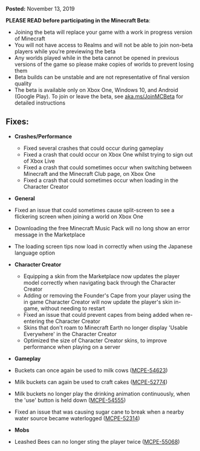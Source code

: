 **Posted:** November 13, 2019

**PLEASE READ before participating in the Minecraft Beta**:

-   Joining the beta will replace your game with a work in progress version of Minecraft
-   You will not have access to Realms and will not be able to join non-beta players while you're previewing the beta
-   Any worlds played while in the beta cannot be opened in previous versions of the game so please make copies of worlds to prevent losing them
-   Beta builds can be unstable and are not representative of final version quality
-   The beta is available only on Xbox One, Windows 10, and Android (Google Play). To join or leave the beta, see [aka.ms/JoinMCBeta](https://aka.ms/JoinMCBeta) for detailed instructions 

## **Fixes:**

-   **Crashes/Performance**
    -   Fixed several crashes that could occur during gameplay 
    -   Fixed a crash that could occur on Xbox One whilst trying to sign out of Xbox Live 
    -   Fixed a crash that could sometimes occur when switching between Minecraft and the Minecraft Club page, on Xbox One 
    -   Fixed a crash that could sometimes occur when loading in the Character Creator  

-   **General**

-   Fixed an issue that could sometimes cause split-screen to see a flickering screen when joining a world on Xbox One 
-   Downloading the free Minecraft Music Pack will no long show an error message in the Marketplace
-   The loading screen tips now load in correctly when using the Japanese language option  

-   **Character Creator**
    -   Equipping a skin from the Marketplace now updates the player model correctly when navigating back through the Character Creator 
    -   Adding or removing the Founder's Cape from your player using the in game Character Creator will now update the player's skin in-game, without needing to restart
    -   Fixed an issue that could prevent capes from being added when re-entering the Character Creator 
    -   Skins that don't roam to Minecraft Earth no longer display 'Usable Everywhere' in the Character Creator 
    -   Optimized the size of Character Creator skins, to improve performance when playing on a server

-   **Gameplay**

-   Buckets can once again be used to milk cows ([MCPE-54623](https://bugs.mojang.com/browse/MCPE-54623))
-   Milk buckets can again be used to craft cakes ([MCPE-52774](https://bugs.mojang.com/browse/MCPE-52774))
-   Milk buckets no longer play the drinking animation continuously, when the 'use' button is held down ([MCPE-54555](https://bugs.mojang.com/browse/MCPE-54555))
-   Fixed an issue that was causing sugar cane to break when a nearby water source became waterlogged ([MCPE-52314](https://bugs.mojang.com/browse/MCPE-52314)) 

-   **Mobs**

-   Leashed Bees can no longer sting the player twice ([MCPE-55068](https://bugs.mojang.com/browse/MCPE-55068))